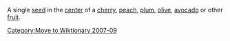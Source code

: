 [[Category:Move to Wiktionary 2007-09]]
A single [[seed]] in the [[Centre (geometry)|center]] of a [[cherry]], [[peach]], [[plum]], [[olive]], [[avocado]] or other [[fruit]].